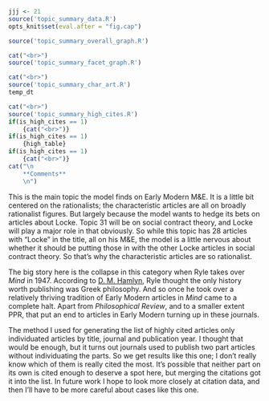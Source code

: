 ```r
jjj <- 21
source('topic_summary_data.R')
opts_knit$set(eval.after = "fig.cap")
```

```r
source('topic_summary_overall_graph.R')
```

```r
cat("<br>")
source('topic_summary_facet_graph.R')
```

```r
cat("<br>")
source('topic_summary_char_art.R')
temp_dt
```

```r
cat("<br>")
source('topic_summary_high_cites.R')
if(is_high_cites == 1)
	{cat("<br>")}
if(is_high_cites == 1)
	{high_table}
if(is_high_cites == 1)
	{cat("<br>")}
cat("\n
	**Comments**
	\n")
```

This is the main topic the model finds on Early Modern M&E. It is a little bit centered on the rationalists; the characteristic articles are all on broadly rationalist figures. But largely because the model wants to hedge its bets on articles about Locke. Topic 31 will be on social contract theory, and Locke will play a major role in that obviously. So while this topic has 28 articles with "Locke" in the title, all on his M&E, the model is a little nervous about whether it should be putting those in with the other Locke articles in social contract theory. So that's why the characteristic articles are so rationalist.

The big story here is the collapse in this category when Ryle takes over _Mind_ in 1947. According to [D. M. Hamlyn](https://www.jstor.org/stable/23955672?seq=5#metadata_info_tab_contents), Ryle thought the only history worth publishing was Greek philosophy. And so once he took over a relatively thriving tradition of Early Modern articles in _Mind_ came to a complete halt. Apart from _Philosophical Review_, and to a smaller extent PPR, that put an end to articles in Early Modern turning up in these journals.

The method I used for generating the list of highly cited articles only individuated articles by title, journal and publication year. I thought that would be enough, but it turns out journals used to publish two part articles without individuating the parts. So we get results like this one; I don't really know which of them is really cited the most. It's possible that neither part on its own is cited enough to deserve a spot here, but merging the citations got it into the list. In future work I hope to look more closely at citation data, and then I'll have to be more careful about cases like this one.